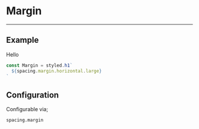 
# Margin

---

## Example

<Margin>Hello</Margin>

```js
const Margin = styled.h1`
  ${spacing.margin.horizontal.large}
`
```

## Configuration

Configurable via;

```
spacing.margin
```
